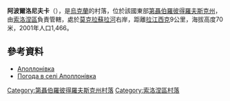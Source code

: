 {{coord|48|13|8|N|34|47|19|E|scale:30000_region:UA|display=title}}

'''阿波爾洛尼夫卡'''（{{lang-uk|Аполлонівка}}），是[[烏克蘭|烏克蘭]]的村落，位於該國東部[[第聶伯羅彼得羅夫斯克州|第聶伯羅彼得羅夫斯克州]]，由[[索洛涅區|索洛涅區]]負責管轄，處於[[莫克拉蘇拉河|莫克拉蘇拉河]]右岸，距離[[拉江西克_(索洛涅區)|拉江西克]]9公里，海拔高度70米，2001年人口1,466。

==參考資料==
*[http://gska2.rada.gov.ua/pls/z7502/A005?rdat1=06.12.2007&rf7571=6383 Аполлонівка]{{dead link|date=2018年5月 |bot=InternetArchiveBot |fix-attempted=yes }}
* [http://weather.in.ua/ua/dnepropetrovskaja/314 Погода в селі Аполлонівка] {{Wayback|url=http://weather.in.ua/ua/dnepropetrovskaja/314 |date=20210116083023 }}

{{DEFAULTSORT:Аполлонівка}}
[[Category:第聶伯羅彼得羅夫斯克州村落|Category:第聶伯羅彼得羅夫斯克州村落]]
[[Category:索洛涅區村落|Category:索洛涅區村落]]


{{Dnipropetrovsk-geo-stub}}